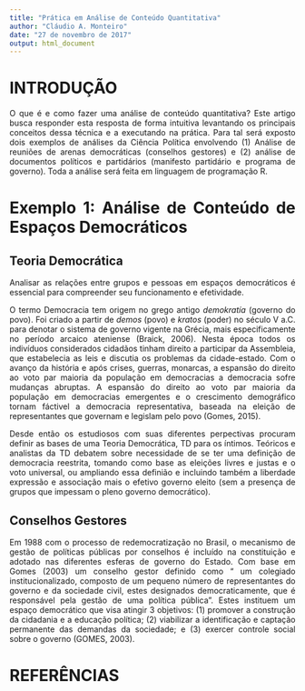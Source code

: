 ```yaml
---
title: "Prática em Análise de Conteúdo Quantitativa"
author: "Cláudio A. Monteiro"
date: "27 de novembro de 2017"
output: html_document
---
```


<style>
body {
text-align: justify}
</style>


# INTRODUÇÃO

O que é e como fazer uma análise de conteúdo quantitativa? Este artigo busca responder esta resposta de forma intuitiva levantando os principais conceitos dessa técnica e a executando na prática. Para tal será exposto dois exemplos de análises da Ciência Política envolvendo (1) Análise de reuniões de arenas democráticas (conselhos gestores) e (2) análise de documentos políticos e partidários (manifesto partidário e programa de governo). Toda a análise será feita em linguagem de programação R.

# Exemplo 1: Análise de Conteúdo de Espaços Democráticos

## Teoria Democrática

Analisar as relações entre grupos e pessoas em espaços democráticos é essencial para compreender seu funcionamento e efetividade.

O termo Democracia tem origem no grego antigo *demokratía* (governo do povo). Foi criado a partir de *demos* (povo) e *kratos* (poder) no século V a.C. para denotar o sistema de governo vigente na Grécia, mais especificamente no período arcaico ateniense (Braick, 2006). Nesta época todos os indivíduos considerados cidadãos tinham direito a participar da Assembleia, que estabelecia as leis e discutia os problemas da cidade-estado. Com o avanço da história e após crises, guerras, monarcas, a espansão do direito ao voto par maioria da população em democracias a democracia sofre mudanças abruptas. A espansão do direito ao voto par maioria da população em democracias emergentes e o crescimento demográfico tornam fáctivel a democracia representativa, baseada na eleição de representantes que governam e legislam pelo povo (Gomes, 2015).

Desde então os estudiosos com suas diferentes perpectivas procuram definir as bases de uma Teoria Democrática, TD para os íntimos. Teóricos e analistas da TD debatem sobre necessidade de se ter uma definição de democracia reestrita, tomando como base as eleições livres e justas e o voto universal, ou ampliando essa definião e incluindo também a liberdade expressão e associação mais o efetivo governo eleito (sem a presença de grupos que impessam o pleno governo democrático).

## Conselhos Gestores

Em 1988 com o processo de redemocratização no Brasil, o mecanismo de gestão de políticas públicas por conselhos é incluído na constituição e adotado nas diferentes esferas de governo do Estado. Com base em Gomes (2003) um conselho gestor definido como “ um colegiado institucionalizado, composto de um pequeno número de representantes do governo e da sociedade civil, estes designados democraticamente, que é responsável pela gestão de uma política pública”. Estes instituem um espaço democrático que visa atingir 3 objetivos: (1) promover a construção da cidadania e a educação política; (2) viabilizar a identificação e captação permanente das demandas da sociedade; e (3) exercer controle social sobre o governo (GOMES, 2003).



# REFERÊNCIAS







